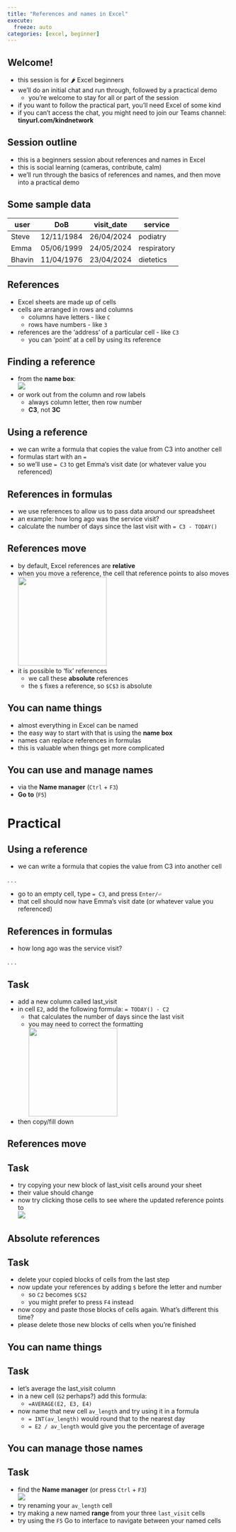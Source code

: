 ---
title: "References and names in Excel"
execute:
  freeze: auto
categories: [excel, beginner]
---

## Welcome!

+ this session is for 🌶 Excel beginners
+ we'll do an initial chat and run through, followed by a practical demo
    + you're welcome to stay for all or part of the session
+ if you want to follow the practical part, you'll need Excel of some kind
+ if you can't access the chat, you might need to join our Teams channel: **tinyurl.com/kindnetwork**

## Session outline

-   this is a beginners session about references and names in Excel
-   this is social learning (cameras, contribute, calm)
- we'll run through the basics of references and names, and then move into a practical demo

## Some sample data

| user   | DoB        | visit_date | service     |
|--------|------------|------------|-------------|
| Steve  | 12/11/1984 | 26/04/2024 | podiatry    |
| Emma   | 05/06/1999 | 24/05/2024 | respiratory |
| Bhavin | 11/04/1976 | 23/04/2024 | dietetics   |

## References

-   Excel sheets are made up of cells
-   cells are arranged in rows and columns
    -   columns have letters - like `C`
    -   rows have numbers - like `3`
-   references are the 'address' of a particular cell - like `C3`
    -   you can 'point' at a cell by using its reference

## Finding a reference

-   from the **name box**: </br> ![](images/clipboard-1746127255.png)
-   or work out from the column and row labels
    - always column letter, then row number
    - **C3**, not **3C**

## Using a reference

- we can write a formula that copies the value from C3 into another cell
- formulas start with an `=`
- so we'll use `= C3` to get Emma's visit date (or whatever value you referenced)

## References in formulas

-   we use references to allow us to pass data around our spreadsheet
-   an example: how long ago was the service visit?
-  calculate the number of days since the last visit with `= C3 - TODAY()`

## References move
- by default, Excel references are **relative**
- when you move a reference, the cell that reference points to also moves </br> ![](images/clipboard-754991469.png){width="200"}
- it is possible to 'fix' references
    - we call these **absolute** references
    - the `$` fixes a reference, so `$C$3` is absolute
    
## You can name things
- almost everything in Excel can be named
- the easy way to start with that is using the **name box**
- names can replace references in formulas
- this is valuable when things get more complicated

## You can use and manage names
- via the **Name manager** (`Ctrl` + `F3`)
- **Go to** (`F5`)

# Practical

## Using a reference

-   we can write a formula that copies the value from C3 into another cell

. . .

::: {.callout-tip appearance="default" icon="true"}

-   go to an empty cell, type `= C3`, and press `Enter/⏎`
- that cell should now have Emma's visit date (or whatever value you referenced)
:::


## References in formulas

-   how long ago was the service visit?

. . .

::: {.callout-tip appearance="default" icon="true"}
## Task

-   add a new column called last_visit
-   in cell `E2`, add the following formula: `= TODAY() - C2`
    -   that calculates the number of days since the last visit
    -   you may need to correct the formatting </br> ![](images/clipboard-2200716982.png){height="200"}
- then copy/fill down

:::

## References move

::: {.callout-tip appearance="default" icon="true"}
## Task
+ try copying your new block of last_visit cells around your sheet
+ their value should change
+ now try clicking those cells to see where the updated reference points to </br> ![](images/clipboard-754991469.png)
:::

## Absolute references
::: {.callout-tip appearance="default" icon="true"}
## Task
+ delete your copied blocks of cells from the last step
+ now update your references by adding `$` before the letter and number
    + so `C2` becomes `$C$2`
    + you might prefer to press `F4` instead
+ now copy and paste those blocks of cells again. What's different this time?
+ please delete those new blocks of cells when you're finished

:::

## You can name things
::: {.callout-tip appearance="default" icon="true"}

## Task
+ let's average the last_visit column
+ in a new cell (`G2` perhaps?) add this formula:
    + `=AVERAGE(E2, E3, E4)`
+ now name that new cell `av_length` and try using it in a formula
  + `= INT(av_length)` would round that to the nearest day
  + `= E2 / av_length` would give you the percentage of average

:::

## You can manage those names
::: {.callout-tip appearance="default" icon="true"}
## Task
+ find the **Name manager** (or press `Ctrl` + `F3`) </br> ![](images/clipboard-3382288451.png)
+ try renaming your `av_length` cell
+ try making a new named **range** from your three `last_visit` cells
+ try using the `F5` Go to interface to navigate between your named cells
:::